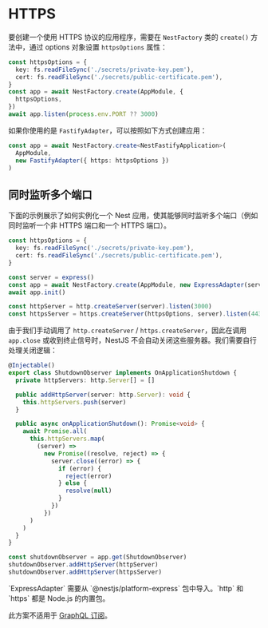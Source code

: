 # HTTPS

要创建一个使用 HTTPS 协议的应用程序，需要在 `NestFactory` 类的 `create()` 方法中，通过 options 对象设置 `httpsOptions` 属性：

```ts
const httpsOptions = {
  key: fs.readFileSync('./secrets/private-key.pem'),
  cert: fs.readFileSync('./secrets/public-certificate.pem'),
}
const app = await NestFactory.create(AppModule, {
  httpsOptions,
})
await app.listen(process.env.PORT ?? 3000)
```

如果你使用的是 `FastifyAdapter`，可以按照如下方式创建应用：

```ts
const app = await NestFactory.create<NestFastifyApplication>(
  AppModule,
  new FastifyAdapter({ https: httpsOptions })
)
```

## 同时监听多个端口

下面的示例展示了如何实例化一个 Nest 应用，使其能够同时监听多个端口（例如同时监听一个非 HTTPS 端口和一个 HTTPS 端口）。

```ts
const httpsOptions = {
  key: fs.readFileSync('./secrets/private-key.pem'),
  cert: fs.readFileSync('./secrets/public-certificate.pem'),
}

const server = express()
const app = await NestFactory.create(AppModule, new ExpressAdapter(server))
await app.init()

const httpServer = http.createServer(server).listen(3000)
const httpsServer = https.createServer(httpsOptions, server).listen(443)
```

由于我们手动调用了 `http.createServer` / `https.createServer`，因此在调用 `app.close` 或收到终止信号时，NestJS 不会自动关闭这些服务器。我们需要自行处理关闭逻辑：

```ts
@Injectable()
export class ShutdownObserver implements OnApplicationShutdown {
  private httpServers: http.Server[] = []

  public addHttpServer(server: http.Server): void {
    this.httpServers.push(server)
  }

  public async onApplicationShutdown(): Promise<void> {
    await Promise.all(
      this.httpServers.map(
        (server) =>
          new Promise((resolve, reject) => {
            server.close((error) => {
              if (error) {
                reject(error)
              } else {
                resolve(null)
              }
            })
          })
      )
    )
  }
}

const shutdownObserver = app.get(ShutdownObserver)
shutdownObserver.addHttpServer(httpServer)
shutdownObserver.addHttpServer(httpsServer)
```

<CalloutInfo>
  `ExpressAdapter` 需要从 `@nestjs/platform-express` 包中导入。`http` 和 `https` 都是 Node.js
  的内置包。
</CalloutInfo>

<CalloutInfo type="warning">

此方案不适用于 [GraphQL 订阅](/graphql/subscriptions)。

</CalloutInfo>
